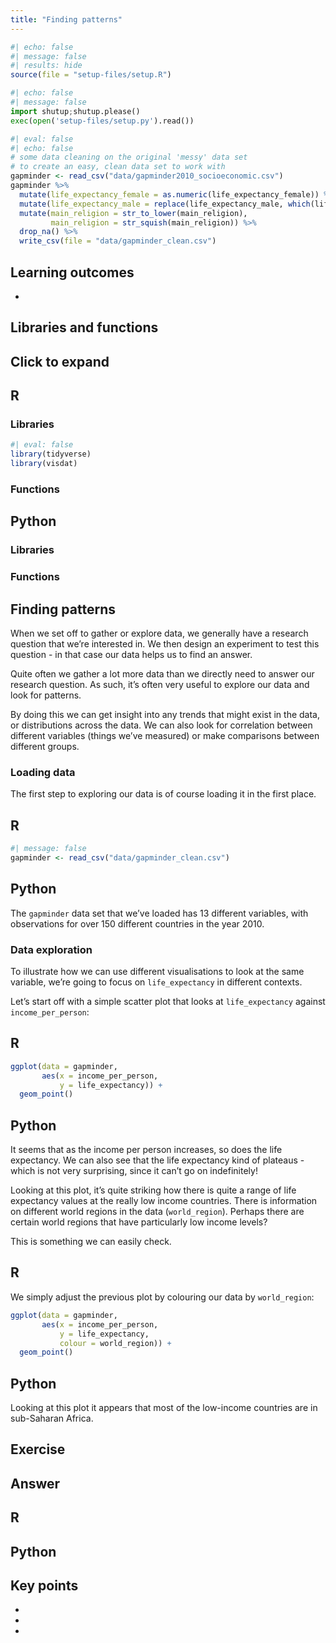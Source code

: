 ```yaml
---
title: "Finding patterns"
---
```


```r
#| echo: false
#| message: false
#| results: hide
source(file = "setup-files/setup.R")
```

```python
#| echo: false
#| message: false
import shutup;shutup.please()
exec(open('setup-files/setup.py').read())
```

```r
#| eval: false
#| echo: false
# some data cleaning on the original 'messy' data set
# to create an easy, clean data set to work with
gapminder <- read_csv("data/gapminder2010_socioeconomic.csv")
gapminder %>% 
  mutate(life_expectancy_female = as.numeric(life_expectancy_female)) %>% 
  mutate(life_expectancy_male = replace(life_expectancy_male, which(life_expectancy_male == -999), NA)) %>% 
  mutate(main_religion = str_to_lower(main_religion),
         main_religion = str_squish(main_religion)) %>%
  drop_na() %>% 
  write_csv(file = "data/gapminder_clean.csv")
```

::: {.callout-tip}
## Learning outcomes

-  

:::

## Libraries and functions

::: {.callout-note collapse="true"}
## Click to expand

::: {.panel-tabset group="language"}
## R

### Libraries

```r
#| eval: false
library(tidyverse)
library(visdat)
```

### Functions

## Python

### Libraries
### Functions
:::
:::

## Finding patterns

When we set off to gather or explore data, we generally have a research question that we're interested in. We then design an experiment to test this question - in that case our data helps us to find an answer.

Quite often we gather a lot more data than we directly need to answer our research question. As such, it's often very useful to explore our data and look for patterns.

By doing this we can get insight into any trends that might exist in the data, or distributions across the data. We can also look for correlation between different variables (things we've measured) or make comparisons between different groups.

### Loading data

The first step to exploring our data is of course loading it in the first place.

::: {.panel-tabset group="language"}
## R

```r
#| message: false
gapminder <- read_csv("data/gapminder_clean.csv")
```

## Python
:::

The `gapminder` data set that we've loaded has 13 different variables, with observations for over 150 different countries in the year 2010.

### Data exploration

To illustrate how we can use different visualisations to look at the same variable, we're going to focus on `life_expectancy` in different contexts.

Let's start off with a simple scatter plot that looks at `life_expectancy` against `income_per_person`:

::: {.panel-tabset group="language"}
## R

```r
ggplot(data = gapminder,
       aes(x = income_per_person,
           y = life_expectancy)) +
  geom_point()
```

## Python
:::

It seems that as the income per person increases, so does the life expectancy. We can also see that the life expectancy kind of plateaus - which is not very surprising, since it can't go on indefinitely!

Looking at this plot, it's quite striking how there is quite a range of life expectancy values at the really low income countries. There is information on different world regions in the data (`world_region`). Perhaps there are certain world regions that have particularly low income levels?

This is something we can easily check.

::: {.panel-tabset group="language"}
## R

We simply adjust the previous plot by colouring our data by `world_region`:

```r
ggplot(data = gapminder,
       aes(x = income_per_person,
           y = life_expectancy,
           colour = world_region)) +
  geom_point()
```

## Python
:::

Looking at this plot it appears that most of the low-income countries are in sub-Saharan Africa.

## Exercise

::: {.callout-tip collapse="true"}
## Answer
::: {.panel-tabset group="language"}
## R
## Python
:::
:::

## Key points

::: {.callout-note}
-
-
-
:::
